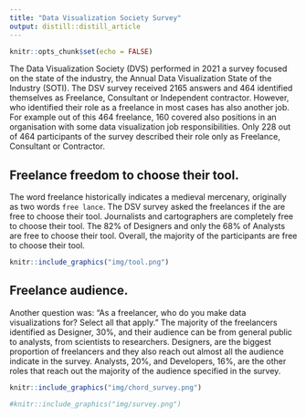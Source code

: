 ```yaml
---
title: "Data Visualization Society Survey"
output: distill::distill_article
---
```


```r
knitr::opts_chunk$set(echo = FALSE)
```

The Data Visualization Society (DVS) performed in 2021 a survey focused on the state of the industry, the Annual Data Visualization State of the Industry (SOTI).
The DSV survey received 2165 answers and 464 identified themselves as Freelance, Consultant or Independent contractor. 
However, who identified their role as a freelance in most cases has also another job. 
For example out of this 464 freelance, 160 covered also positions in an organisation with some data visualization job responsibilities.
Only 228 out of 464 participants of the survey described their role only as Freelance, Consultant or Contractor.

## Freelance freedom to choose their tool.

The word freelance historically indicates a medieval mercenary, originally as two words `free lance`.
The DSV survey asked the freelances if the are free to choose their tool. Journalists and cartographers are completely free to choose their tool. The 82% of Designers and only the 68% of Analysts are free to choose their tool. Overall, the majority of the participants are free to choose their tool. 

```r
knitr::include_graphics("img/tool.png")
```

## Freelance audience.

Another question was: "As a freelancer, who do you make data visualizations for? Select all that apply." The majority of the freelancers identified as Designer, 30%, and their audience can be from general public to analysts, from scientists to researchers. Designers, are the biggest proportion of freelancers and they also reach out almost all the audience indicate in the survey. Analysts, 20%, and Developers, 16%, are the other roles that reach out the majority of the audience specified in the survey.

```r
knitr::include_graphics("img/chord_survey.png")
```

```r
#knitr::include_graphics("img/survey.png")
```
<!-- ![Data Visualization Society Survey](img/survey.png) -->


